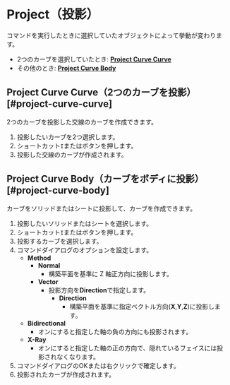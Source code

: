 
# Project（投影）

<Reference shortcut="I" command="Project" button="コマンドバー右" />

コマンドを実行したときに選択していたオブジェクトによって挙動が変わります。

- 2つのカーブを選択していたとき: [**Project Curve Curve**](#project-curve-curve)
- その他のとき: [**Project Curve Body**](#project-curve-body)

## Project Curve Curve（2つのカーブを投影）[#project-curve-curve]

2つのカーブを投影した交線のカーブを作成できます。

1. 投影したいカーブを2つ選択します。
2. ショートカット`I`またはボタンを押します。
3. 投影した交線のカーブが作成されます。

## Project Curve Body（カーブをボディに投影）[#project-curve-body]

カーブをソリッドまたはシートに投影して、カーブを作成できます。

1. 投影したいソリッドまたはシートを選択します。
2. ショートカット`I`またはボタンを押します。
3. 投影するカーブを選択します。
4. コマンドダイアログのオプションを設定します。
   - **Method**
     - **Normal**
       - 構築平面を基準に Z 軸正方向に投影します。
     - **Vector**
       - 投影方向を**Direction**で指定します。
          - **Direction**
            - 構築平面を基準に指定ベクトル方向(**X**,**Y**,**Z**)に投影します。
   - **Bidirectional**
     - オンにすると指定した軸の負の方向にも投影されます。
   - **X-Ray**
     - オンにすると指定した軸の正の方向で、隠れているフェイスには投影されなくなります。
5. コマンドダイアログのOKまたは右クリックで確定します。
6. 投影されたカーブが作成されます。
